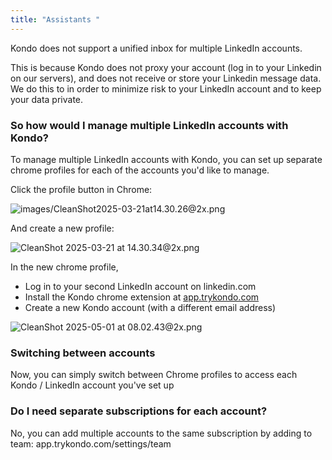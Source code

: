 ```yaml
---
title: "Assistants "
---
```


Kondo does not support a unified inbox for multiple LinkedIn accounts.

This is because Kondo does not proxy your account (log in to your Linkedin on our servers), and does not receive or store your Linkedin message data. We do this to in order to minimize risk to your LinkedIn account and to keep your data private.

### So how would I manage multiple LinkedIn accounts with Kondo?

To manage multiple LinkedIn accounts with Kondo, you can set up separate chrome profiles for each of the accounts you'd like to manage.

Click the profile button in Chrome:

![images/CleanShot2025-03-21at14.30.26@2x.png](/images/CleanShot2025-03-21at14.30.26@2x.png)

And create a new profile:

![CleanShot 2025-03-21 at 14.30.34@2x.png](/CleanShot2025-03-21at14.30.34@2x.png)

In the new chrome profile,

- Log in to your second LinkedIn account on linkedin.com
- Install the Kondo chrome extension at [app.trykondo.com](http://app.trykondo.com)
- Create a new Kondo account (with a different email address)

![CleanShot 2025-05-01 at 08.02.43@2x.png](/CleanShot2025-05-01at08.02.43@2x.png)

### Switching between accounts

Now, you can simply switch between Chrome profiles to access each Kondo / LinkedIn account you've set up

### Do I need separate subscriptions for each account?

No, you can add multiple accounts to the same subscription by adding to team: app.trykondo.com/settings/team